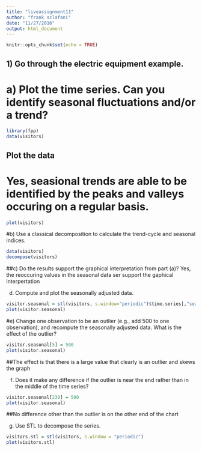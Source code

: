 ```yaml
---
title: "liveassignment11"
author: "frank sclafani"
date: "11/27/2016"
output: html_document
---
```


```r
knitr::opts_chunk$set(echo = TRUE)
```

## 1)	Go through the electric equipment example. 
# a)	Plot the time series. Can you identify seasonal fluctuations and/or a trend? 

```r
library(fpp)
data(visitors)
```

## Plot the data
# Yes, seasional trends are able to be identified by the peaks and valleys occuring on a regular basis.
```r
plot(visitors)
```

#b)	Use a classical decomposition to calculate the trend-cycle and seasonal indices. 
```r
data(visitors)
decompose(visitors)
```

##c)	Do the results support the graphical interpretation from part (a)? 
Yes, the reoccuring values in the seasonal data ser support the gaphical interpertation

d)	Compute and plot the seasonally adjusted data. 
```r
visitor.seasonal = stl(visitors, s.window="periodic")$time.series[,"seasonal"]
plot(visitor.seasonal)
```

#e)	Change one observation to be an outlier (e.g., add 500 to one observation), and recompute the seasonally adjusted data. What is the effect of the outlier? 
```r
visitor.seasonal[5] = 500
plot(visitor.seasonal)
```
##The effect is that there is a large value that clearly is an outlier and skews the graph

f)	Does it make any difference if the outlier is near the end rather than in the middle of the time series? 
```r
visitor.seasonal[230] = 500
plot(visitor.seasonal)
```
##No difference other than the outlier is on the other end of the chart

g)	Use STL to decompose the series. 
```r
visitors.stl = stl(visitors, s.window = "periodic")
plot(visitors.stl)
```
